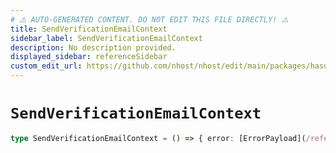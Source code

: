 ```yaml
---
# ⚠️ AUTO-GENERATED CONTENT. DO NOT EDIT THIS FILE DIRECTLY! ⚠️
title: SendVerificationEmailContext
sidebar_label: SendVerificationEmailContext
description: No description provided.
displayed_sidebar: referenceSidebar
custom_edit_url: https://github.com/nhost/nhost/edit/main/packages/hasura-auth-js/src/machines/send-verification-email.ts#L9
---
```


# `SendVerificationEmailContext`

```ts
type SendVerificationEmailContext = () => { error: [ErrorPayload](/reference/docgen/nextjs/types/error-payload) | null }
```
